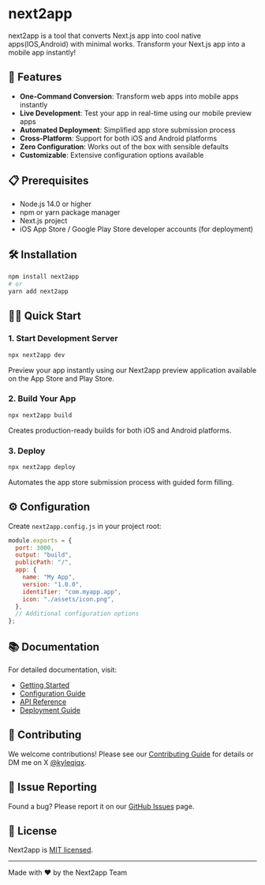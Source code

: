 # next2app

next2app is a tool that converts Next.js app into cool native apps(IOS,Android) with minimal works. Transform your Next.js app into a mobile app instantly!

## 🚀 Features

- **One-Command Conversion**: Transform web apps into mobile apps instantly
- **Live Development**: Test your app in real-time using our mobile preview apps
- **Automated Deployment**: Simplified app store submission process
- **Cross-Platform**: Support for both iOS and Android platforms
- **Zero Configuration**: Works out of the box with sensible defaults
- **Customizable**: Extensive configuration options available

## 📋 Prerequisites

- Node.js 14.0 or higher
- npm or yarn package manager
- Next.js project
- iOS App Store / Google Play Store developer accounts (for deployment)

## 🛠️ Installation

```bash
npm install next2app
# or
yarn add next2app
```

## 🏃‍♂️ Quick Start

### 1. Start Development Server

```bash
npx next2app dev
```

Preview your app instantly using our Next2app preview application available on the App Store and Play Store.

### 2. Build Your App

```bash
npx next2app build
```

Creates production-ready builds for both iOS and Android platforms.

### 3. Deploy

```bash
npx next2app deploy
```

Automates the app store submission process with guided form filling.

## ⚙️ Configuration

Create `next2app.config.js` in your project root:

```javascript
module.exports = {
  port: 3000,
  output: "build",
  publicPath: "/",
  app: {
    name: "My App",
    version: "1.0.0",
    identifier: "com.myapp.app",
    icon: "./assets/icon.png",
  },
  // Additional configuration options
};
```

## 📚 Documentation

For detailed documentation, visit:

- [Getting Started](https://next2app.dev/docs/getting-started)
- [Configuration Guide](https://next2app.dev/docs/configuration)
- [API Reference](https://next2app.dev/docs/api)
- [Deployment Guide](https://next2app.dev/docs/deployment)

## 🤝 Contributing

We welcome contributions! Please see our [Contributing Guide](CONTRIBUTING.md) for details or DM me on X [@kyleqiqx](https://x.com/kyleqiqx).

## 🐛 Issue Reporting

Found a bug? Please report it on our [GitHub Issues](https://github.com/next2app/issues) page.

## 📄 License

Next2app is [MIT licensed](LICENSE).

---

Made with ❤️ by the Next2app Team
